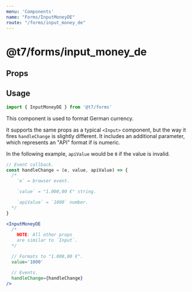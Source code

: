 ```yaml
---
menu: 'Components'
name: "Forms/InputMoneyDE"
route: "/forms/input_money_de"
---
```



# @t7/forms/input_money_de

## Props

<PropsTable of={InputMoneyDE} />

## Usage

```js
import { InputMoneyDE } from '@t7/forms'
```

This component is used to format German currency.

It supports the same props as a typical `<Input>` component, but the way it fires `handleChange` is slightly different. It includes an additional parameter, which represents an "API" format if is numeric.

In the following example, `apiValue` would be `0` if the value is invalid.

```js
// Event callback.
const handleChange = (e, value, apiValue) => {
  /*
    `e` = browser event.

    `value` = "1.000,00 €" string.

    `apiValue` = `1000` number.
  */
}
```

```jsx
<InputMoneyDE
  /*
    NOTE: All other props
    are similar to `Input`.
  */

  // Formats to "1.000,00 €".
  value='1000'

  // Events.
  handleChange={handleChange}
/>
```
